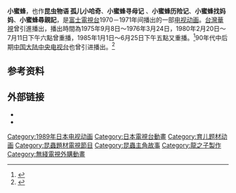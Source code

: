 {{expand|time=2015-01-24T08:28:58+00:00}}
{{Infobox animanga/Headerofja
|標題= 小蜜蜂
|圖像= 
|尺寸= 
|日文名稱= 昆虫物語 みなしごハッチ
|英文名稱= The Adventures of Hutch the Honeybee
|類型= 冒险
}}
{{Infobox animanga/TVAnime
|標題= 小蜜蜂
|圖像= 
|原案= 
|原作= [[鳥海尽三|鳥海尽三]]
|導演= [[九里一平|九里一平]]
|音樂= 
|製作= [[龙之子制作公司|龙之子制作公司]]
|代理發行= 
|其他代理發行= 
|播放電視台= [[富士電視台|富士電視台]]
|其他電視台= 
|播放開始= 1970年4月7日
|播放結束= 1971年12月28日
|話數= 91
|其他= 
|版權= 
}}
{{Infobox animanga/Footerofja}}
'''小蜜蜂'''，也作'''昆虫物语 孤儿小哈奇'''、'''小蜜蜂寻母记''' 、'''小蜜蜂历险记'''、'''小蜜蜂找妈妈'''、'''小蜜蜂尋親記'''，是[[富士電視台|富士電視台]]1970－1971年间播出的一部[[电视动画|电视动画]]。[[台灣|台灣]][[中華電視台|華視]]曾引進播出，播出時間為1975年9月8日～1976年3月24日，1980年2月20日～7月11日下午六點曾重播，1985年1月1日～6月25日下午五點又重播。<ref>{{cite web |url=https://ananedu.com/1230/b030.htm |title=小蜜蜂 |author= |publisher= |language=zh-tw |date= |accessdate= |archive-date=2013-11-04 |archive-url=https://web.archive.org/web/20131104100742/http://ananedu.com/1230/b030.htm }}</ref>90年代中后期[[中国大陆|中国大陆]][[中国中央电视台|中央电视台]]也曾引进播出。<ref>{{cite web |url=http://dalian.sina.com.cn/ent/entzt/2010-09-07/140983548.html |title=小蜜蜂寻亲记 |author= |publisher=新浪大连娱乐 |language=zh-cn |date=2010-09-07 |accessdate=2015-01-24 |archive-date=2018-07-09 |archive-url=https://web.archive.org/web/20180709154157/http://dalian.sina.com.cn/ent/entzt/2010-09-07/140983548.html |dead-url=no }}</ref>

==参考资料==
{{reflist}}

==外部链接==
* {{IMDB title|tt0179574}}
* {{douban}}

{{DEFAULTSORT:The Adventures of Hutch the Honeybee}}
[[Category:1989年日本电视动画|Category:1989年日本电视动画]]
[[Category:日本電視台動畫|Category:日本電視台動畫]]
[[Category:育儿题材动画|Category:育儿题材动画]]
[[Category:昆蟲題材電視節目|Category:昆蟲題材電視節目]]
[[Category:昆蟲主角故事|Category:昆蟲主角故事]]
[[Category:龍之子製作|Category:龍之子製作]]
[[Category:無綫電視外購動畫|Category:無綫電視外購動畫]]
